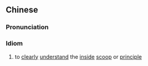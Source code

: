 {{also|明知就里}}
==Chinese==
{{zh-forms|s=明知就里|t2=明知就裏|type=22}}

===Pronunciation===
{{zh-pron
|m=míngzhījiùlǐ
|c=ming4 zi1 zau6 leoi5
|cat=cy
}}

===Idiom===
{{zh-idiom}}

# to [[clearly]] [[understand]] the [[inside]] [[scoop]] or [[principle]]